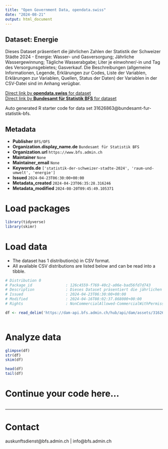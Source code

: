 ```yaml
---
title: "Open Government Data, opendata.swiss"
date: "2024-08-21"
output: html_document
---
```


## Dataset: Energie

Dieses Dataset präsentiert die jährlichen Zahlen der Statistik der Schweizer Städte 2024 - Energie: Wasser- und Gasversorgung; Jährliche Wassergewinnung; Tägliche Wasserabgabe; Liter je einwohner/-in und Tag des Versorgunsgebietes; Gasverkauf. Die Beschreibungen (allgemeine Informationen, Legende, Erklärungen zur Codes, Liste der Variablen, Erklärungen zur Variablen, Quellen, Status der Daten) der Variablen in der CSV-Datei sind im Anhang verügbar.

[Direct link by **opendata.swiss** for dataset](https://opendata.swiss/de/dataset/energie1)<br>
[Direct link by **Bundesamt für Statistik BFS** for dataset](https://www.bfs.admin.ch/asset/de/ts-b-ssv-04-2024)

Auto generated R starter code for data set 31626863@bundesamt-fur-statistik-bfs.

## Metadata

- **Publisher** `BFS/OFS`
- **Organization.display_name.de** `Bundesamt für Statistik BFS`
- **Organization.url** `https://www.bfs.admin.ch`
- **Maintainer** `None`
- **Maintainer_email** `None`
- **Keywords.de** `['statistik-der-schweizer-stadte-2024', 'raum-und-umwelt', 'energie']`
- **Issued** `2024-04-23T06:30:00+00:00`
- **Metadata_created** `2024-04-23T06:35:28.316246`
- **Metadata_modified** `2024-08-20T09:45:49.105371`


# Load packages

```r

library(tidyverse)
library(skimr)

```

# Load data

-   The dataset has 1 distribution(s) in CSV format.
-   All available CSV distributions are listed below and can be read into a tibble.

```r

# Distribution 0
# Package_id               : 126c4559-f769-40c2-a06e-bad56fd7d743
# Description              : Dieses Dataset präsentiert die jährlichen Zahlen der Statistik der Schweizer Städte 2024 - Energie: Wasser- und Gasversorgung; Jährliche Wassergewinnung; Tägliche Wasserabgabe; Liter je einwohner/-in und Tag des Versorgunsgebietes; Gasverkauf. Die Beschreibungen (allgemeine Informationen, Legende, Erklärungen zur Codes, Liste der Variablen, Erklärungen zur Variablen, Quellen, Status der Daten) der Variablen in der CSV-Datei sind im Anhang verügbar.
# Issued                   : 2024-04-23T06:30:00+00:00
# Modified                 : 2024-04-16T08:02:37.868000+00:00
# Rights                   : NonCommercialAllowed-CommercialWithPermission-ReferenceRequired

df <- read_delim('https://dam-api.bfs.admin.ch/hub/api/dam/assets/31626865/master')



```

# Analyze data

```r

glimpse(df)
str(df)
skim(df)

head(df)
tail(df)

```

# Continue your code here...

```r

```

------------------------------------------------------------------------

# Contact

auskunftsdienst@bfs.admin.ch | info@bfs.admin.ch
